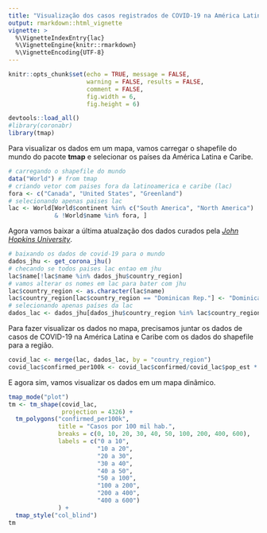 ```yaml
---
title: "Visualização dos casos registrados de COVID-19 na América Latina"
output: rmarkdown::html_vignette
vignette: >
  %\VignetteIndexEntry{lac}
  %\VignetteEngine{knitr::rmarkdown}
  %\VignetteEncoding{UTF-8}
---
```


```r
knitr::opts_chunk$set(echo = TRUE, message = FALSE, 
                      warning = FALSE, results = FALSE, 
                      comment = FALSE, 
                      fig.width = 6, 
                      fig.height = 6)
```

```r
devtools::load_all()
#library(coronabr)
library(tmap)
```

Para visualizar os dados em um mapa, vamos carregar o shapefile do mundo do pacote **tmap** e selecionar os países da América Latina e Caribe. 

```r
# carregando o shapefile do mundo
data("World") # from tmap
# criando vetor com paises fora da latinoamerica e caribe (lac)
fora <- c("Canada", "United States", "Greenland")
# selecionando apenas paises lac
lac <- World[World$continent %in% c("South America", "North America")
             & !World$name %in% fora, ]

```

Agora vamos baixar a última atualzação dos dados curados pela [*John Hopkins University*](https://github.com/CSSEGISandData/COVID-19).

```r
# baixando os dados de covid-19 para o mundo
dados_jhu <- get_corona_jhu()
# checando se todos paises lac entao em jhu
lac$name[!lac$name %in% dados_jhu$country_region]
# vamos alterar os nomes em lac para bater com jhu
lac$country_region <- as.character(lac$name)
lac$country_region[lac$country_region == "Dominican Rep."] <- "Dominican Republic"
# selecionando apenas países da lac
dados_lac <- dados_jhu[dados_jhu$country_region %in% lac$country_region, ]
```

Para fazer visualizar os dados no mapa, precisamos juntar os dados de casos de COVID-19 na América Latina e Caribe com os dados do shapefile para a região. 

```r
covid_lac <- merge(lac, dados_lac, by = "country_region")
covid_lac$confirmed_per100k <- covid_lac$confirmed/covid_lac$pop_est * 1000000
```

E agora sim, vamos visualizar os dados em um mapa dinâmico. 

```r
tmap_mode("plot")
tm <- tm_shape(covid_lac, 
               projection = 4326) +
  tm_polygons("confirmed_per100k", 
              title = "Casos por 100 mil hab.",
              breaks = c(0, 10, 20, 30, 40, 50, 100, 200, 400, 600), 
              labels = c("0 a 10",
                         "10 a 20",
                         "20 a 30",
                         "30 a 40",
                         "40 a 50",
                         "50 a 100",
                         "100 a 200",
                         "200 a 400",
                         "400 a 600")
              ) +
  tmap_style("col_blind")
tm
```




